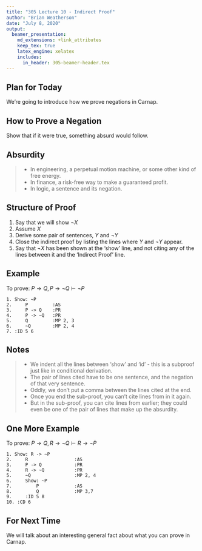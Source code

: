 ```yaml
---
title: "305 Lecture 10 - Indirect Proof"
author: "Brian Weatherson"
date: "July 8, 2020"
output: 
  beamer_presentation:
    md_extensions: +link_attributes
    keep_tex: true
    latex_engine: xelatex
    includes:
      in_header: 305-beamer-header.tex
---
```


## Plan for Today

We're going to introduce how we prove negations in Carnap.

## How to Prove a Negation

Show that if it were true, something absurd would follow.

## Absurdity

> - In engineering, a perpetual motion machine, or some other kind of free energy.
> - In finance, a risk-free way to make a guaranteed profit.
> - In logic, a sentence and its negation.

## Structure of Proof

1. Say that we will show $\neg X$
2. Assume $X$
3. Derive some pair of sentences, $Y$ and $\neg Y$
4. Close the indirect proof by listing the lines where $Y$ and $\neg Y$ appear.
5. Say that $\neg X$ has been shown at the 'show' line, and not citing any of the lines between it and the 'Indirect Proof' line.

## Example

To prove: $P \rightarrow Q, P \rightarrow \neg Q \vdash \neg P$

```
1. Show: ~P
2.     P         :AS
3.     P -> Q    :PR
4.     P -> ~Q   :PR
5.     Q         :MP 2, 3
6.     ~Q        :MP 2, 4
7. :ID 5 6
```

## Notes

> - We indent all the lines between 'show' and 'id' - this is a subproof just like in conditional derivation.
> - The pair of lines cited have to be one sentence, and the negation of that very sentence.
> - Oddly, we don't put a comma between the lines cited at the end.
> - Once you end the sub-proof, you can't cite lines from in it again.
> - But in the sub-proof, you can cite lines from earlier; they could even be one of the pair of lines that make up the absurdity.

## One More Example

To prove: $P \rightarrow Q, R \rightarrow \neg Q \vdash R \rightarrow \neg P$

```
1. Show: R -> ~P
2.     R                 :AS
3.     P -> Q            :PR
4.     R -> ~Q           :PR
5.     ~Q                :MP 2, 4
6.     Show: ~P
7.         P             :AS
8.         Q             :MP 3,7
9.     :ID 5 8
10. :CD 6
```

## For Next Time

We will talk about an interesting general fact about what you can prove in Carnap.